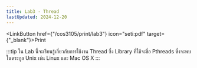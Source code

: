 ```yaml
---
title: Lab3 - Thread
lastUpdated: 2024-12-20
---
```



<LinkButton href={"/cos3105/print/lab3"} icon="seti:pdf" target={"_blank"}>Print</LinkButton>

:::tip
ใน Lab นี้จะเรียนรู้เกี่ยวกับการใช้งาน Thread ซึ่ง Library ที่ใช้จะชื่อ Pthreads ซึ่งจะพบในตระกูล Unix เช่น Linux และ Mac OS X
:::

